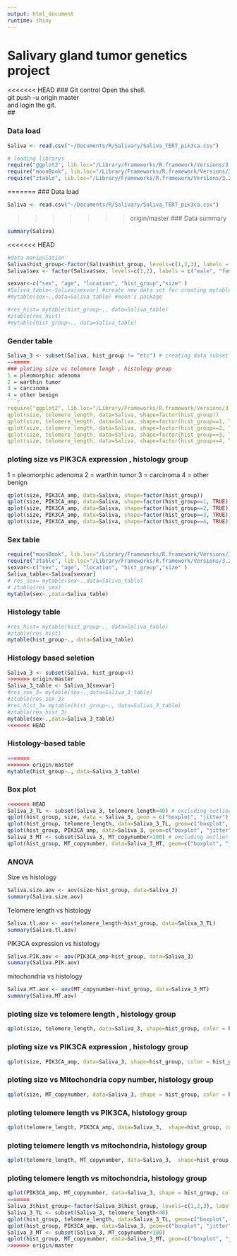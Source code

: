 ```yaml
---
output: html_document
runtime: shiny
---
```

# Salivary gland tumor genetics project

<<<<<<< HEAD
### Git control
Open the shell.  
git push -u origin master  
and login the git.  
##

### Data load
```r
Saliva <- read.csv("~/Documents/R/Salivary/Saliva_TERT_pik3ca.csv")
```


```r
# loading librarys
require("ggplot2", lib.loc="/Library/Frameworks/R.framework/Versions/3.2/Resources/library")
require("moonBook", lib.loc="/Library/Frameworks/R.framework/Versions/3.2/Resources/library")
require("ztable", lib.loc="/Library/Frameworks/R.framework/Versions/3.2/Resources/library")
```


=======
### Data load
```r

Saliva <- read.csv("~/Documents/R/Salivary/Saliva_TERT_pik3ca.csv")
```
>>>>>>> origin/master
### Data summary
```r
summary(Saliva)
```
<<<<<<< HEAD


```r
#data manipulation 
Saliva$hist_group<-factor(Saliva$hist_group, levels=c(1,2,3), labels = c("pleomorphic adenoma", "warthin", "carcinoma")) # naming the histology group
Saliva$sex <- factor(Saliva$sex, levels=c(1,2), labels = c("male", "female")) # naming the gender
```


```r
sexvar<-c("sex", "age", "location", "hist_group","size" )
#Saliva_table<-Saliva[sexvar] #create new data set for creating mytable
#mytable(sex~.,data=Saliva_table) #moon's package
```


```r
#res_hist= mytable(hist_group~., data=Saliva_table)
#ztable(res_hist)
#mytable(hist_group~., data=Saliva_table) 
```

### Gender table
```r
Saliva_3 <- subset(Saliva, hist_group != "etc") # creating data subset excluing etc group of histolgy.
=======
### ploting size vs telomere lengh , histology group
1 = pleomorphic adenoma
2 = warthin tumor
3 = carcinoma
4 = other benign
```r
require("ggplot2", lib.loc="/Library/Frameworks/R.framework/Versions/3.2/Resources/library")
qplot(size, telomere_length, data=Saliva, shape=factor(hist_group))
qplot(size, telomere_length, data=Saliva, shape=factor(hist_group==1, TRUE))
qplot(size, telomere_length, data=Saliva, shape=factor(hist_group==2, TRUE))
qplot(size, telomere_length, data=Saliva, shape=factor(hist_group==3, TRUE))
qplot(size, telomere_length, data=Saliva, shape=factor(hist_group==4, TRUE))
```
### ploting size vs PIK3CA expression , histology group
1 = pleomorphic adenoma
2 = warthin tumor
3 = carcinoma
4 = other benign
```r
qplot(size, PIK3CA_amp, data=Saliva, shape=factor(hist_group))
qplot(size, PIK3CA_amp, data=Saliva, shape=factor(hist_group==1, TRUE))
qplot(size, PIK3CA_amp, data=Saliva, shape=factor(hist_group==2, TRUE))
qplot(size, PIK3CA_amp, data=Saliva, shape=factor(hist_group==3, TRUE))
qplot(size, PIK3CA_amp, data=Saliva, shape=factor(hist_group==4, TRUE))
```

### Sex table
```r
require("moonBook", lib.loc="/Library/Frameworks/R.framework/Versions/3.2/Resources/library")
require("ztable", lib.loc="/Library/Frameworks/R.framework/Versions/3.2/Resources/library")
sexvar<-c("sex", "age", "location", "hist_group","size" )
Saliva_table<-Saliva[sexvar]
# res_sex= mytable(sex~.,data=Saliva_table)
# ztable(res_sex)
mytable(sex~.,data=Saliva_table)
```

### Histology table
```r
#res_hist= mytable(hist_group~., data=Saliva_table)
#ztable(res_hist)
mytable(hist_group~., data=Saliva_table)
```

### Histology based seletion
```r
Saliva_3 <- subset(Saliva, hist_group<4)
>>>>>>> origin/master
Saliva_3_table <- Saliva_3[sexvar]
#res_sex_3= mytable(sex~.,data=Saliva_3_table)
#ztable(res_sex_3)
#res_hist_3= mytable(hist_group~., data=Saliva_3_table)
#ztable(res_hist_3)
mytable(sex~.,data=Saliva_3_table)
<<<<<<< HEAD
```

### Histology-based table
```r
=======
>>>>>>> origin/master
mytable(hist_group~., data=Saliva_3_table)
```

### Box plot
```r
<<<<<<< HEAD
Saliva_3_TL <- subset(Saliva_3, telomere_length<40) # excluding outlier data in the telomere length
qplot(hist_group, size, data = Saliva_3, geom = c("boxplot", "jitter"), fill = hist_group) # plotting the box plot for size
qplot(hist_group, telomere_length, data=Saliva_3_TL, geom=c("boxplot", "jitter"), fill=hist_group) # plotting the box plot for telomere length
qplot(hist_group, PIK3CA_amp, data=Saliva_3, geom=c("boxplot", "jitter"), fill=hist_group) # plotting the box plot for PIK3CA expression 
Saliva_3_MT <- subset(Saliva_3, MT_copynumber<100) # excluding outlier data in the mitochondria copy number
qplot(hist_group, MT_copynumber, data=Saliva_3_MT, geom=c("boxplot", "jitter"), fill=hist_group) # plotting the box plot for mitochondria copy number
```

### ANOVA
Size vs histology
```r
Saliva.size.aov <- aov(size~hist_group, data=Saliva_3)
summary(Saliva.size.aov)
```

Telomere length vs histology
```r
Saliva.tl.aov <- aov(telomere_length~hist_group, data=Saliva_3_TL)
summary(Saliva.tl.aov)
```

PIK3CA expression vs histology
```r
Saliva.PIK.aov <- aov(PIK3CA_amp~hist_group, data=Saliva_3)
summary(Saliva.PIK.aov)
```

mitochondria vs histology
```r
Saliva.MT.aov <- aov(MT_copynumber~hist_group, data=Saliva_3_MT)
summary(Saliva.MT.aov)
```

### ploting size vs telomere length , histology group
```r
qplot(size, telomere_length, data=Saliva_3, shape=hist_group, color = hist_group, ylim = c(0,40))
```

### ploting size vs PIK3CA expression , histology group
```r
qplot(size, PIK3CA_amp, data=Saliva_3, shape=hist_group, color = hist_group)
```

### ploting size vs Mitochondria copy number, histology group
```r
qplot(size, MT_copynumber, data=Saliva_3, shape = hist_group, color = hist_group, ylim = c(0,9))
```

### ploting telomere length vs PIK3CA, histology group
```r
qplot(telomere_length, PIK3CA_amp, data=Saliva_3,  shape=hist_group, color = hist_group, xlim = c(0,40))
```

### ploting telomere length vs mitochondria, histology group
```r
qplot(telomere_length, MT_copynumber, data=Saliva_3,  shape=hist_group, color = hist_group, xlim = c(0,40), ylim = c(0,9))
```

### ploting telomere length vs mitochondria, histology group
```r
qplot(PIK3CA_amp, MT_copynumber, data=Saliva_3, shape = hist_group, color = hist_group, ylim = c(0,9))
=======
Saliva_3$hist_group<-factor(Saliva_3$hist_group, levels=c(1,2,3), labels = c("pleomorphic adenoma", "warthin", "carcinoma"))
Saliva_3_TL <- subset(Saliva_3, telomere_length<40)
qplot(hist_group, telomere_length, data=Saliva_3_TL, geom=c("boxplot", "jitter"), fill=hist_group)
qplot(hist_group, PIK3CA_amp, data=Saliva_3, geom=c("boxplot", "jitter"), fill=hist_group)
Saliva_3_MT <- subset(Saliva_3, MT_copynumber<100)
qplot(hist_group, MT_copynumber, data=Saliva_3_MT, geom=c("boxplot", "jitter"), fill=hist_group)
>>>>>>> origin/master
```
